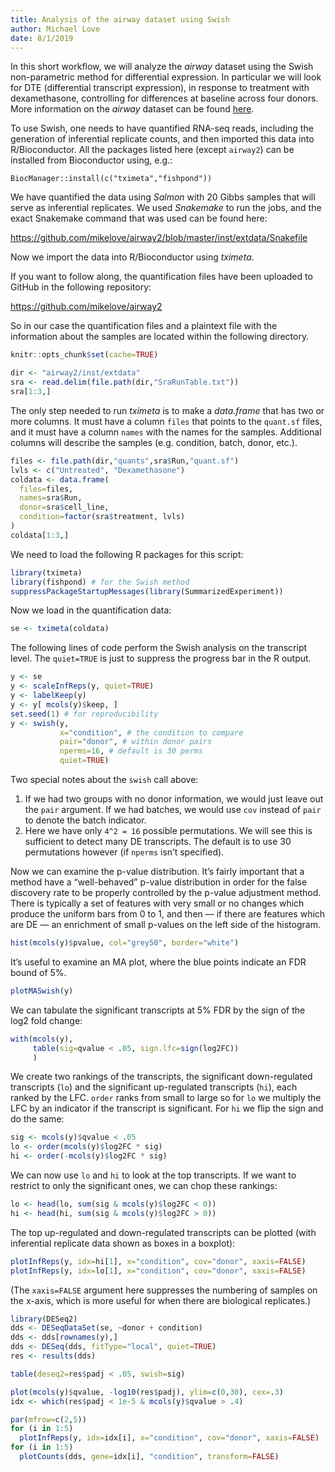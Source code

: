 ```yaml
---
title: Analysis of the airway dataset using Swish
author: Michael Love
date: 8/1/2019
---
```


In this short workflow, we will analyze the *airway* dataset using the
Swish non-parametric method for differential expression. In particular
we will look for DTE (differential transcript expression), in response
to treatment with dexamethasone, controlling for differences at
baseline across four donors. More information on the *airway* dataset
can be found [here](http://bioconductor.org/packages/airway).

To use Swish, one needs to have quantified RNA-seq reads, including
the generation of inferential replicate counts, and then imported this
data into R/Bioconductor. All the packages listed here (except
`airway2`) can be installed from Bioconductor using, e.g.:

```
BiocManager::install(c("tximeta","fishpond"))
```

We have quantified the data using *Salmon* with 20 Gibbs samples that
will serve as inferential replicates. We used *Snakemake* to run the
jobs, and the exact Snakemake command that was used can be found here:

<https://github.com/mikelove/airway2/blob/master/inst/extdata/Snakefile>

Now we import the data into R/Bioconductor using *tximeta*. 

If you want to follow along, the quantification files have been
uploaded to GitHub in the following repository:

<https://github.com/mikelove/airway2>

So in our case the quantification files and a plaintext file with
the information about the samples are located within the following
directory. 

```r
knitr::opts_chunk$set(cache=TRUE)
```	

```r
dir <- "airway2/inst/extdata"
sra <- read.delim(file.path(dir,"SraRunTable.txt"))
sra[1:3,]
```

The only step needed to run *tximeta* is to make a *data.frame* that
has two or more columns. It must have a column `files` that points to
the `quant.sf` files, and it must have a column `names` with the names
for the samples. Additional columns will describe the samples
(e.g. condition, batch, donor, etc.).

```r
files <- file.path(dir,"quants",sra$Run,"quant.sf")
lvls <- c("Untreated", "Dexamethasone")
coldata <- data.frame(
  files=files,
  names=sra$Run,
  donor=sra$cell_line,
  condition=factor(sra$treatment, lvls)
)
coldata[1:3,]
```

We need to load the following R packages for this script:

```r
library(tximeta)
library(fishpond) # for the Swish method
suppressPackageStartupMessages(library(SummarizedExperiment))
```

Now we load in the quantification data:

```r
se <- tximeta(coldata)
```

The following lines of code perform the Swish analysis on the
transcript level. The `quiet=TRUE` is just to suppress the progress
bar in the R output.

```r
y <- se
y <- scaleInfReps(y, quiet=TRUE)
y <- labelKeep(y)
y <- y[ mcols(y)$keep, ]
set.seed(1) # for reproducibility
y <- swish(y,
           x="condition", # the condition to compare
           pair="donor", # within donor pairs
           nperms=16, # default is 30 perms
           quiet=TRUE)
```

Two special notes about the `swish` call above: 

1. If we had two groups with no donor information, we would just leave
   out the `pair` argument. If we had batches, we would use `cov`
   instead of `pair` to denote the batch indicator.
2. Here we have only `4^2 = 16` possible permutations. We will see this is
   sufficient to detect many DE transcripts. The default is to use 30
   permutations however (if `nperms` isn't specified).

Now we can examine the p-value distribution. It's fairly important
that a method have a "well-behaved" p-value distribution in order for
the false discovery rate to be properly controlled by the p-value
adjustment method. There is typically a set of features with very small
or no changes which produce the uniform bars from 0 to 1, and then ---
if there are features which are DE --- an enrichment of small p-values
on the left side of the histogram. 

```r
hist(mcols(y)$pvalue, col="grey50", border="white")
```

It's useful to examine an MA plot, where the blue points indicate an
FDR bound of 5%.

```r
plotMASwish(y)
```

We can tabulate the significant transcripts at 5% FDR by the sign of
the log2 fold change:

```r
with(mcols(y),
     table(sig=qvalue < .05, sign.lfc=sign(log2FC))
     )
```

We create two rankings of the transcripts, the significant
down-regulated transcripts (`lo`) and the significant up-regulated
transcripts (`hi`), each ranked by the LFC. `order` ranks from small
to large so for `lo` we multiply the LFC by an indicator if the
transcript is significant. For `hi` we flip the sign and do the same:

```r
sig <- mcols(y)$qvalue < .05
lo <- order(mcols(y)$log2FC * sig)
hi <- order(-mcols(y)$log2FC * sig)
```

We can now use `lo` and `hi` to look at the top transcripts. If we
want to restrict to only the significant ones, we can chop these
rankings:

```r
lo <- head(lo, sum(sig & mcols(y)$log2FC < 0))
hi <- head(hi, sum(sig & mcols(y)$log2FC > 0))
```

The top up-regulated and down-regulated transcripts can be plotted
(with inferential replicate data shown as boxes in a boxplot):

```r
plotInfReps(y, idx=hi[1], x="condition", cov="donor", xaxis=FALSE)
plotInfReps(y, idx=lo[1], x="condition", cov="donor", xaxis=FALSE)
```

(The `xaxis=FALSE` argument here suppresses the numbering of samples
on the x-axis, which is more useful for when there are biological
replicates.) 

```r
library(DESeq2)
dds <- DESeqDataSet(se, ~donor + condition)
dds <- dds[rownames(y),]
dds <- DESeq(dds, fitType="local", quiet=TRUE)
res <- results(dds)
```

```r
table(deseq2=res$padj < .05, swish=sig)
```

```r
plot(mcols(y)$qvalue, -log10(res$padj), ylim=c(0,30), cex=.3)
idx <- which(res$padj < 1e-5 & mcols(y)$qvalue > .4)
```

```r
par(mfrow=c(2,5))
for (i in 1:5) 
  plotInfReps(y, idx=idx[i], x="condition", cov="donor", xaxis=FALSE)
for (i in 1:5) 
  plotCounts(dds, gene=idx[i], "condition", transform=FALSE)
```
